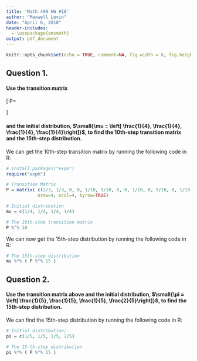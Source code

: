 ```yaml
---
title: 'Math 490 HW #18'
author: "Maxwell Levin"
date: "April 6, 2018"
header-includes:
  - \usepackage{amsmath}
output: pdf_document
---
```


```r
knitr::opts_chunk$set(echo = TRUE, comment=NA, fig.width = 6, fig.height = 4, fig.align = "center")
```


## Question 1.

#### Use the transition matrix

\[
  P=
  \begin{bmatrix}
    \frac{2}{3} & \frac{1}{3} & 0 & 0 \\[1mm]
    \frac{1}{10} & \frac{9}{10} & 0 & 0 \\[1mm]
    \frac{1}{10} & 0 & \frac{9}{10} & 0 \\[1mm]
    \frac{1}{10} & 0 & 0 & \frac{9}{10} \\[1mm]
  \end{bmatrix}
\]

#### and the initial distribution, $\small{\mu = \left[ \frac{1}{4}, \frac{1}{4}, \frac{1}{4}, \frac{1}{4}\right]}$, to find the 10th-step transition matrix and the 15th-step distribution.

We can get the 10th-step transition matrix by running the following code in R:
```r
# install.packages("expm")
require("expm")
```


```r
# Transition Matrix
P = matrix( c(2/3, 1/3, 0, 0, 1/10, 9/10, 0, 0, 1/10, 0, 9/10, 0, 1/10, 0, 0, 9/10),
            nrow=4, ncol=4, byrow=TRUE)

# Initial distribution
mu = c(1/4, 1/4, 1/4, 1/4)

# The 10th-step transition matrix
P %^% 10
```

We can now get the 15th-step distribution by running the following code in R:
```r
# The 15th-step distribution
mu %*% ( P %^% 15 )
```



## Question 2. 

#### Use the transition matrix above and the initial distribution, $\small{\pi = \left[ \frac{1}{5}, \frac{1}{5}, \frac{1}{5}, \frac{2}{5}\right]}$, to find the 15th-step distribution.



We can find the 15th-step distribution by running the following code in R:
```r
# Initial distribution;
pi = c(1/5, 1/5, 1/5, 2/5)

# The 15-th-step distribution
pi %*% ( P %^% 15 )
```



